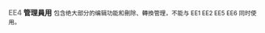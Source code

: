 '''<span style="color: gray;">EE4</span> 管理員用'''
<span style="font-size:smaller;">包含绝大部分的编辑功能和刪除、轉換管理，不能与 EE1 EE2 EE5 EE6 同时使用。</span>